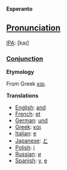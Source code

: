 '''Esperanto'''

==[[Pronunciation]]==

[[w:IPA|IPA]]: [kaɪ]

===[[Conjunction]]===

'''Etymology'''

From Greek [[και]].

'''Translations'''

*[[English]]: [[and]]
*[[French]]: [[et]]
*[[German]]: [[und]]
*[[Greek]]: [[και]]
*[[Italian]]: [[e]]
*[[Japanese]]: [[と]]
*[[Polish]]: [[i]]
*[[Russian]]: [[и]]
*[[Spanish]]: [[y]], [[e]]